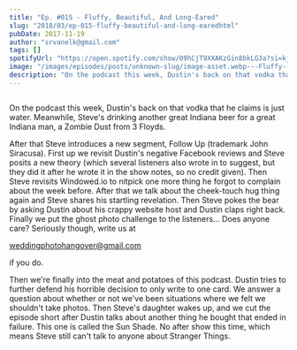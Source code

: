 ```yaml
---
title: "Ep. #015 - Fluffy, Beautiful, And Long-Eared"
slug: "2018/03/ep-015-fluffy-beautiful-and-long-earedhtml"
pubDate: 2017-11-19
author: "srvanelk@gmail.com"
tags: []
spotifyUrl: "https://open.spotify.com/show/09hCjT9XXAKzGin8bkLG3a?si=kjRZvQ1JTb6Ov3HVzSSlWA"
image: "/images/episodes/posts/unknown-slug/image-asset.webp---Fluffy--Beautiful--And-Long-Eared-e1rihn"
description: "On the podcast this week, Dustin's back on that vodka that he claims is just water. Meanwhile, Steve's drinking another great Indiana beer for a great Indiana man, a Zombie Dust from 3 Floyds."
---
```


<figure>
  <img src="/images/episodes/posts/unknown-slug/image-asset.webp" alt="" />
</figure>

On the podcast this week, Dustin's back on that vodka that he claims is just water. Meanwhile, Steve's drinking another great Indiana beer for a great Indiana man, a Zombie Dust from 3 Floyds.

After that Steve introduces a new segment, Follow Up (trademark John Siracusa). First up we revisit Dustin's negative Facebook reviews and Steve posits a new theory (which several listeners also wrote in to suggest, but they did it after he wrote it in the show notes, so no credit given). Then Steve revisits Windowed.io to nitpick one more thing he forgot to complain about the week before. After that we talk about the cheek-touch hug thing again and Steve shares his startling revelation. Then Steve pokes the bear by asking Dustin about his crappy website host and Dustin claps right back. Finally we put the ghost photo challenge to the listeners... Does anyone care? Seriously though, write us at

[weddingphotohangover@gmail.com](mailto:weddingphotohangover@gmail.com)

if you do.

Then we're finally into the meat and potatoes of this podcast. Dustin tries to further defend his horrible decision to only write to one card. We answer a question about whether or not we've been situations where we felt we shouldn't take photos. Then Steve's daughter wakes up, and we cut the episode short after Dustin talks about another thing he bought that ended in failure. This one is called the Sun Shade. No after show this time, which means Steve still can't talk to anyone about Stranger Things.
